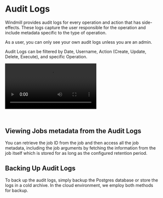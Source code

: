 
# Audit Logs

Windmill provides audit logs for every operation and action that has side-effects. These logs capture the user responsible for the operation and include metadata specific to the type of operation.

As a user, you can only see your own audit logs unless you are an admin.

Audit Logs can be filtered by Date, Username, Action (Create, Update, Delete, Execute), and specific Operation.

<video
	className="border-2 rounded-xl object-cover w-full h-full dark:border-gray-800"
	autoPlay
	controls
	id="main-video"
	src="/videos/audit_logs.mp4"
/>

<br />

<div className="grid grid-cols-2 gap-6 mb-4">
	<DocCard
		title="Runs Menu"
		description="The Runs menu is another feature that allows you to visualise all past and future runs."
		href="/docs/core_concepts/monitor_past_and_future_runs"
	/>
</div>

## Viewing Jobs metadata from the Audit Logs

You can retrieve the job ID from the job and then access all the job metadata, including the job arguments by fetching the information from the job itself which is stored for as long as the configured retention period.

## Backing Up Audit Logs

To back up the audit logs, simply backup the Postgres database or store the logs in a cold archive. In the cloud environment, we employ both methods for backup.